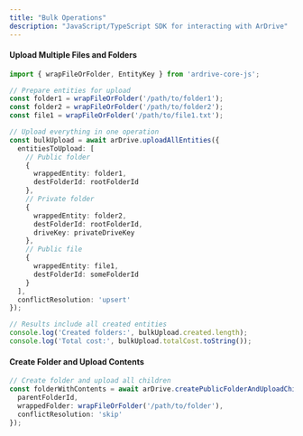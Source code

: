```yaml
---
title: "Bulk Operations"
description: "JavaScript/TypeScript SDK for interacting with ArDrive"
---
```


#### Upload Multiple Files and Folders

```typescript
import { wrapFileOrFolder, EntityKey } from 'ardrive-core-js';

// Prepare entities for upload
const folder1 = wrapFileOrFolder('/path/to/folder1');
const folder2 = wrapFileOrFolder('/path/to/folder2');
const file1 = wrapFileOrFolder('/path/to/file1.txt');

// Upload everything in one operation
const bulkUpload = await arDrive.uploadAllEntities({
  entitiesToUpload: [
    // Public folder
    {
      wrappedEntity: folder1,
      destFolderId: rootFolderId
    },
    // Private folder
    {
      wrappedEntity: folder2,
      destFolderId: rootFolderId,
      driveKey: privateDriveKey
    },
    // Public file
    {
      wrappedEntity: file1,
      destFolderId: someFolderId
    }
  ],
  conflictResolution: 'upsert'
});

// Results include all created entities
console.log('Created folders:', bulkUpload.created.length);
console.log('Total cost:', bulkUpload.totalCost.toString());
```

#### Create Folder and Upload Contents

```typescript
// Create folder and upload all children
const folderWithContents = await arDrive.createPublicFolderAndUploadChildren({
  parentFolderId,
  wrappedFolder: wrapFileOrFolder('/path/to/folder'),
  conflictResolution: 'skip'
});
```